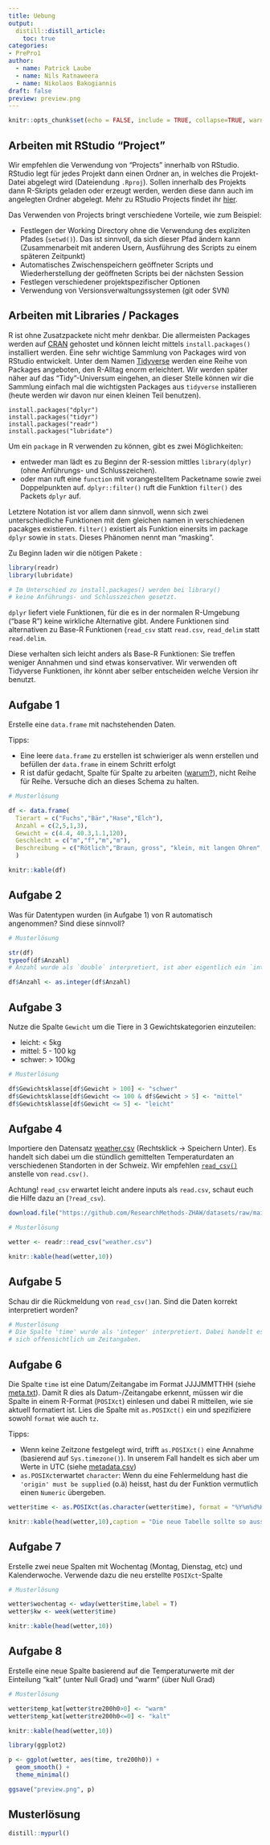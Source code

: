 ```yaml
---
title: Uebung
output: 
  distill::distill_article:
    toc: true
categories:
- PrePro1
author:
  - name: Patrick Laube
  - name: Nils Ratnaweera
  - name: Nikolaos Bakogiannis
draft: false
preview: preview.png
---
```



```r
knitr::opts_chunk$set(echo = FALSE, include = TRUE, collapse=TRUE, warning = FALSE)
```


## Arbeiten mit RStudio "Project"

Wir empfehlen die Verwendung von "Projects" innerhalb von RStudio. RStudio legt für jedes Projekt dann einen Ordner an, in welches die Projekt-Datei abgelegt wird (Dateiendung `.Rproj`). Sollen innerhalb des Projekts dann R-Skripts geladen oder erzeugt werden, werden diese dann auch im angelegten Ordner abgelegt. Mehr zu RStudio Projects findet ihr  [hier](https://support.rstudio.com/hc/en-us/articles/200526207-Using-Projects).


Das Verwenden von Projects bringt verschiedene Vorteile, wie zum Beispiel:

- Festlegen der Working Directory ohne die Verwendung des expliziten Pfades (`setwd()`). Das ist sinnvoll, da sich dieser Pfad ändern kann (Zusammenarbeit mit anderen Usern, Ausführung des Scripts zu einem späteren Zeitpunkt) 
- Automatisches Zwischenspeichern geöffneter Scripts und Wiederherstellung der geöffneten Scripts bei der nächsten Session
- Festlegen verschiedener projektspezifischer Optionen
- Verwendung von Versionsverwaltungssystemen (git oder SVN)


## Arbeiten mit Libraries / Packages

R ist ohne Zusatzpackete nicht mehr denkbar. Die allermeisten Packages werden auf [CRAN](https://cran.r-project.org/) gehostet und können leicht mittels `install.packages()` installiert werden. Eine sehr wichtige Sammlung von Packages wird von RStudio entwickelt. Unter dem Namen [Tidyverse](https://www.tidyverse.org/) werden eine Reihe von Packages angeboten, den R-Alltag enorm erleichtert. Wir werden später näher auf das "Tidy"-Universum eingehen, an dieser Stelle können wir die Sammlung einfach mal die wichtigsten Packages aus `tidyverse` installieren (heute werden wir davon nur einen kleinen Teil benutzen).

```
install.packages("dplyr")
install.packages("tidyr")
install.packages("readr")
install.packages("lubridate")
```

Um ein `package` in R verwenden zu können, gibt es zwei Möglichkeiten: 

- entweder man lädt es zu Beginn der R-session mittles `library(dplyr)` (ohne Anführungs- und Schlusszeichen). 
- oder man ruft eine `function` mit vorangestelltem Packetname sowie zwei Doppelpunkten auf. `dplyr::filter()` ruft die Funktion `filter()` des Packets `dplyr` auf. 

Letztere Notation ist vor allem dann sinnvoll, wenn sich zwei unterschiedliche Funktionen mit dem gleichen namen in verschiedenen pacakges existieren. `filter()` existiert als Funktion einersits im package `dplyr` sowie in  `stats`. Dieses Phänomen nennt man "masking". 


Zu Beginn laden wir die nötigen Pakete :


```r
library(readr)
library(lubridate)

# Im Unterschied zu install.packages() werden bei library()
# keine Anführungs- und Schlusszeichen gesetzt.
```

`dplyr` liefert viele Funktionen, für die es in der normalen R-Umgebung ("base R") keine wirkliche Alternative gibt. Andere Funktionen sind alternativen zu Base-R Funktionen (`read_csv` statt `read.csv`, `read_delim` statt `read.delim`. 

Diese verhalten sich leicht anders als Base-R Funktionen: Sie treffen weniger Annahmen und sind etwas konservativer. Wir verwenden oft Tidyverse Funktionen, ihr könnt aber selber entscheiden welche Version ihr benutzt.


## Aufgabe 1

Erstelle eine `data.frame` mit nachstehenden Daten.

Tipps:

- Eine leere `data.frame` zu erstellen ist schwieriger als wenn erstellen und befüllen der `data.frame` in einem Schritt erfolgt
- R ist dafür gedacht, Spalte für Spalte zu arbeiten ([warum?](http://www.noamross.net/blog/2014/4/16/vectorization-in-r--why.html)), nicht Reihe für Reihe. Versuche dich an dieses Schema zu halten.

```r

# Musterlösung

df <- data.frame(
  Tierart = c("Fuchs","Bär","Hase","Elch"),
  Anzahl = c(2,5,1,3),
  Gewicht = c(4.4, 40.3,1.1,120),
  Geschlecht = c("m","f","m","m"),
  Beschreibung = c("Rötlich","Braun, gross", "klein, mit langen Ohren","Lange Beine, Schaufelgeweih")
  )

```


```r
knitr::kable(df)
```



## Aufgabe 2

Was für Datentypen wurden (in Aufgabe 1) von R automatisch angenommen? Sind diese sinnvoll? 

```r
# Musterlösung

str(df)
typeof(df$Anzahl)
# Anzahl wurde als `double` interpretiert, ist aber eigentlich ein `integer`. 

df$Anzahl <- as.integer(df$Anzahl)
```


## Aufgabe 3


Nutze die Spalte `Gewicht` um die Tiere in 3 Gewichtskategorien einzuteilen: 

- leicht: < 5kg
- mittel: 5 - 100 kg
- schwer: > 100kg


```r
# Musterlösung

df$Gewichtsklasse[df$Gewicht > 100] <- "schwer"
df$Gewichtsklasse[df$Gewicht <= 100 & df$Gewicht > 5] <- "mittel"
df$Gewichtsklasse[df$Gewicht <= 5] <- "leicht"
```


## Aufgabe 4

Importiere den Datensatz [weather.csv](https://github.com/ResearchMethods-ZHAW/datasets/raw/main/prepro/weather.csv) (Rechtsklick -> Speichern Unter). Es handelt sich dabei um die stündlich gemittelten Temperaturdaten an verschiedenen Standorten in der Schweiz. Wir empfehlen [`read_csv()`]( http://r4ds.had.co.nz/data-import.html) anstelle von `read.csv()`. 

Achtung! `read_csv` erwartet leicht andere inputs als `read.csv`, schaut euch die Hilfe dazu an (`?read_csv`).

```r
download.file("https://github.com/ResearchMethods-ZHAW/datasets/raw/main/prepro/weather.csv", "weather.csv")
```



```r
# Musterlösung

wetter <- readr::read_csv("weather.csv")
```

```r
knitr::kable(head(wetter,10))
```


## Aufgabe 5

Schau dir die Rückmeldung von `read_csv()`an. Sind die Daten korrekt interpretiert worden?


```r
# Musterlösung
# Die Spalte 'time' wurde als 'integer' interpretiert. Dabei handelt es
# sich offensichtlich um Zeitangaben.
```



## Aufgabe 6

Die Spalte `time` ist eine Datum/Zeitangabe im Format JJJJMMTTHH (siehe [meta.txt](meta.txt)). Damit R dies als Datum-/Zeitangabe erkennt, müssen wir die Spalte in einem R-Format (`POSIXct`) einlesen und dabei R mitteilen, wie sie aktuell formatiert ist. Lies die Spalte mit `as.POSIXct()` ein und spezifiziere sowohl `format` wie auch `tz`. 

Tipps: 

- Wenn keine Zeitzone festgelegt wird, trifft `as.POSIXct()` eine Annahme (basierend auf `Sys.timezone()`). In unserem Fall handelt es sich aber um Werte in UTC (siehe [metadata.csv](https://github.com/ResearchMethods-ZHAW/datasets/raw/main/prepro/metadata.csv))
- `as.POSIXct`erwartet `character`: Wenn du eine Fehlermeldung hast die `'origin' must be supplied` (o.ä) heisst, hast du der Funktion vermutlich einen `Numeric` übergeben.

```r
wetter$time <- as.POSIXct(as.character(wetter$time), format = "%Y%m%d%H",tz = "UTC")
```


```r
knitr::kable(head(wetter,10),caption = "Die neue Tabelle sollte so aussehen")
```




## Aufgabe 7


Erstelle zwei neue Spalten mit Wochentag (Montag, Dienstag, etc) und Kalenderwoche. Verwende dazu die neu erstellte `POSIXct`-Spalte


```r
# Musterlösung

wetter$wochentag <- wday(wetter$time,label = T)
wetter$kw <- week(wetter$time)
```


```r
knitr::kable(head(wetter,10))
```


## Aufgabe 8


Erstelle eine neue Spalte basierend auf die Temperaturwerte mit der Einteilung "kalt" (unter Null Grad) und "warm" (über Null Grad)

```r
# Musterlösung

wetter$temp_kat[wetter$tre200h0>0] <- "warm"
wetter$temp_kat[wetter$tre200h0<=0] <- "kalt"
```


```r
knitr::kable(head(wetter,10))
```

```r
library(ggplot2)

p <- ggplot(wetter, aes(time, tre200h0)) +
  geom_smooth() +
  theme_minimal()

ggsave("preview.png", p)
```


## Musterlösung


```r
distill::mypurl()
```

